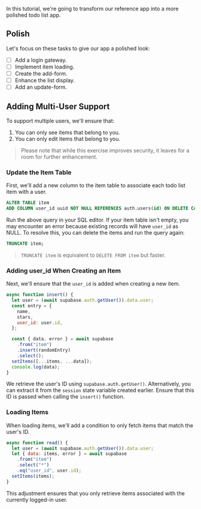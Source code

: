 In this tutorial, we're going to transform our reference app into a more polished todo list app.

## Polish

Let's focus on these tasks to give our app a polished look:

- [ ] Add a login gateway.
- [ ] Implement item loading.
- [ ] Create the add-form.
- [ ] Enhance the list display.
- [ ] Add an update-form.

## Adding Multi-User Support

To support multiple users, we'll ensure that:

1. You can only see items that belong to you.
2. You can only edit items that belong to you.

> Please note that while this exercise improves security, it leaves for a room for further enhancement.

### Update the Item Table

First, we'll add a new column to the item table to associate each todo list item with a user.

```sql
ALTER TABLE item
ADD COLUMN user_id uuid NOT NULL REFERENCES auth.users(id) ON DELETE CASCADE;
```

Run the above query in your SQL editor. If your item table isn't empty, you may encounter an error because existing records will have `user_id` as NULL. To resolve this, you can delete the items and run the query again:

```sql
TRUNCATE item;
```

> `TRUNCATE item` is equivalent to `DELETE FROM item` but faster.

### Adding user_id When Creating an Item

Next, we'll ensure that the `user_id` is added when creating a new item.

```jsx {2,6}
async function insert() {
  let user = (await supabase.auth.getUser()).data.user;
  const entry = {
    name,
    stars,
    user_id: user.id,
  };

  const { data, error } = await supabase
    .from("item")
    .insert(randomEntry)
    .select();
  setItems([...items, ...data]);
  console.log(data);
}
```

We retrieve the user's ID using `supabase.auth.getUser()`. Alternatively, you can extract it from the `session` state variable created earlier. Ensure that this ID is passed when calling the `insert()` function.

### Loading Items

When loading items, we'll add a condition to only fetch items that match the user's ID.

```jsx {2,6}
async function read() {
  let user = (await supabase.auth.getUser()).data.user;
  let { data: items, error } = await supabase
    .from("item")
    .select("*")
    .eq("user_id", user.id);
  setItems(items);
}
```

This adjustment ensures that you only retrieve items associated with the currently logged-in user.